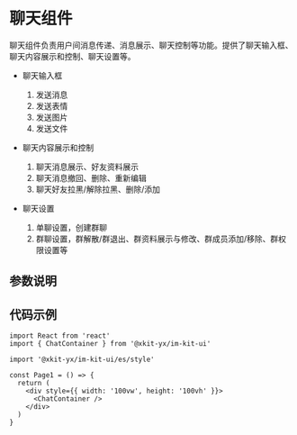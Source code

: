 
<Meta title="IM UI Kit/聊天组件" />

# 聊天组件

聊天组件负责用户间消息传递、消息展示、聊天控制等功能。提供了聊天输入框、聊天内容展示和控制、聊天设置等。

- 聊天输入框

  1. 发送消息
  2. 发送表情
  3. 发送图片
  4. 发送文件

- 聊天内容展示和控制

  1. 聊天消息展示、好友资料展示
  2. 聊天消息撤回、删除、重新编辑
  3. 聊天好友拉黑/解除拉黑、删除/添加

- 聊天设置

  1. 单聊设置，创建群聊
  2. 群聊设置，群解散/群退出、群资料展示与修改、群成员添加/移除、群权限设置等

## 参数说明

<ArgsTable of={ChatContainer} />

## 代码示例

```tsx
import React from 'react'
import { ChatContainer } from '@xkit-yx/im-kit-ui'

import '@xkit-yx/im-kit-ui/es/style'

const Page1 = () => {
  return (
    <div style={{ width: '100vw', height: '100vh' }}>
      <ChatContainer />
    </div>
  )
}
```
